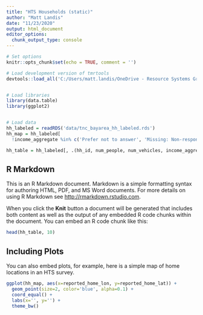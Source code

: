 ```yaml
---
title: "HTS Households (static)"
author: "Matt Landis"
date: "11/23/2020"
output: html_document
editor_options: 
  chunk_output_type: console
---
```


```r

# Set options
knitr::opts_chunk$set(echo = TRUE, comment = '')

# Load development version of tmrtools
devtools::load_all('C:/Users/matt.landis/OneDrive - Resource Systems Group, Inc/Git/tmrtools')


# Load libraries
library(data.table)
library(ggplot2)


# Load data
hh_labeled = readRDS('data/tnc_bayarea_hh_labeled.rds')
hh_map = hh_labeled[
  !income_aggregate %in% c('Prefer not to answer', 'Missing: Non-response', 'Missing: Skip logic') & !is.na(income_aggregate)]

hh_table = hh_labeled[, .(hh_id, num_people, num_vehicles, income_aggregate, res_type)]
```

## R Markdown

This is an R Markdown document. Markdown is a simple formatting syntax for authoring HTML, PDF, and MS Word documents. For more details on using R Markdown see <http://rmarkdown.rstudio.com>.

When you click the **Knit** button a document will be generated that includes both content as well as the output of any embedded R code chunks within the document. You can embed an R code chunk like this:

```r

head(hh_table, 10)

```

## Including Plots

You can also embed plots, for example, here is a simple map of home locations in an HTS survey.

```r

ggplot(hh_map, aes(x=reported_home_lon, y=reported_home_lat)) +
  geom_point(size=2, color='blue', alpha=0.1) +
  coord_equal() +
  labs(x='', y='') +
  theme_bw() 

```
